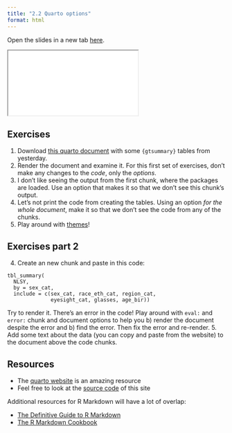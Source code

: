 ```yaml
---
title: "2.2 Quarto options"
format: html
---
```


Open the slides in a new tab [here](slides/02-quarto2.qmd){target="_blank"}.

<div>

```{=html}
<iframe class="slide-deck" src="slides/02-quarto2.html"></iframe>
```

</div>

## Exercises

1. Download [this quarto document](slides/_gtsummary_quarto.qmd) with some `{gtsummary}` tables from yesterday.
2. Render the document and examine it. For this first set of exercises, don't make any changes to the *code*, only the *options*.
2. I don't like seeing the output from the first chunk, where the packages are loaded. Use an option that makes it so that we don't see this chunk's output.
3. Let's not print the code from creating the tables. Using an option *for the whole document*, make it so that we don't see the code from any of the chunks.
3. Play around with [themes](https://quarto.org/docs/output-formats/html-themes.html)!

## Exercises part 2

4. Create an new chunk and paste in this code:
```
tbl_summary(
  NLSY,
  by = sex_cat,
  include = c(sex_cat, race_eth_cat, region_cat,
              eyesight_cat, glasses, age_bir))
```
Try to render it. There's an error in the code! Play around with `eval:` and `error:` chunk and document options to help you b) render the document despite the error and b) find the error. Then fix the error and re-render. 
5. Add some text about the data (you can copy and paste from the website) to the document above the code chunks.

## Resources

-   The [quarto website](https://quarto.org/docs/guide/) is an amazing resource
-   Feel free to look at the [source code](https://github.com/louisahsmith/epi590r-2023) of this site

Additional resources for R Markdown will have a lot of overlap:

-   [The Definitive Guide to R Markdown](https://bookdown.org/yihui/rmarkdown/)
-   [The R Markdown Cookbook](https://bookdown.org/yihui/rmarkdown-cookbook/)
